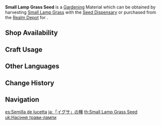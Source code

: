 {{Item Infobox
|id           = 130009
|image        = Item Small Lamp Grass Seed.png
|type         = Gardening Materials
|group        = Jade Field
|invCategory  = Seed Dispensary
|description  = A seed obtained from the [[Seed Dispensary]]. A quality seed full of life, just waiting to be planted in the fields of the Realm Within. After some time, it will grow into a [[Small Lamp Grass]].
|source1      = Harvesting [[Small Lamp Grass]] with the [[Seed Dispensary]]
|source2      = [[Serenitea Pot/Realm Depot|Realm Depot]]
}}
'''Small Lamp Grass Seed''' is a [[Gardening]] Material which can be obtained by harvesting [[Small Lamp Grass]] with the [[Seed Dispensary]] or purchased from the [[Realm Depot]] for {{Item|Realm Currency|30|x=5}}.

==Shop Availability==
{{Shop Availability|currency=Realm Currency}}

==Craft Usage==
{{Craft Usage}}

==Other Languages==
{{Other Languages
|en      = Small Lamp Grass Seed
|zhs     = 「小灯草」的种子
|zhs_rm  = "Xiǎo Dēngcǎo" de Zhǒngzǐ
|zht     = 「小燈草」的種子
|zht_rm  = "Xiǎo Dēngcǎo" de Zhǒngzǐ
|zh_tl   = "Small Lamp Grass"'s Seed
|ja      = 「イグサ」の種
|ja_rm   = "Igusa" no Tane
|ja_tl   = "Small Lamp Grass" Seed
|ko      = 「등불꽃」 씨앗
|ko_rm   = "Deungbulkkot" Ssiat
|ko_tl   = "Lamp Fire Flower" Seed
|es      = Semilla de lucetta
|es_tl   = Light Seed
|fr      = Graine d'herbe à lampe
|fr_tl   = Lamp Grass Seed
|ru      = Семена травы-светяшки
|ru_tl   = 
|th      = Small Lamp Grass Seed
|vi      = Hạt Giống Tiểu Đăng Thảo
|vi_tl   = Small Lamp Grass Seed
|de      = Lampenkrautsamen
|de_tl   = Lamps Herb Seed(s)
|id      = Small Lamp Grass Seed
|pt      = Semente de Lâmpada de Grama
|pt_tl   = 
|tr      = Küçük Lamba Otu Tohumu
|tr_tl   = 
|it      = Seme di Lampadulina
|it_tl   = 
}}

==Change History==
{{Change History|2.0}}

==Navigation==
{{Material Navbox|type=Gardening Materials}}

[[es:Semilla de lucetta]]
[[ja:「イグサ」の種]]
[[th:Small Lamp Grass Seed]]
[[uk:Насіння трави-лампи]]